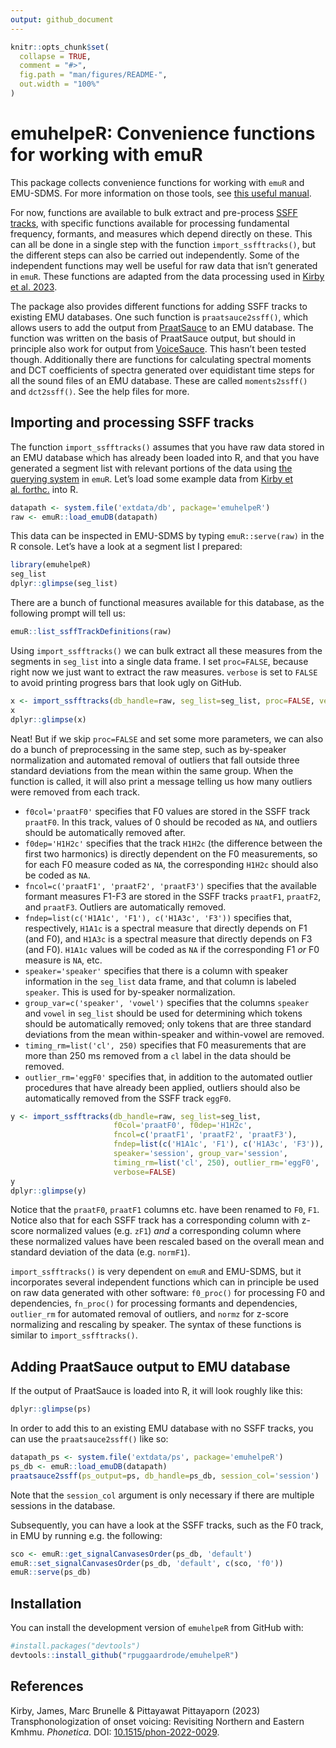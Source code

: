 ```yaml
---
output: github_document
---
```


<!-- README.md is generated from README.Rmd. Please edit that file -->

```r
knitr::opts_chunk$set(
  collapse = TRUE,
  comment = "#>",
  fig.path = "man/figures/README-",
  out.width = "100%"
)
```

# emuhelpeR: Convenience functions for working with emuR

<!-- badges: start -->
<!-- badges: end -->

This package collects convenience functions for working with `emuR` and 
EMU-SDMS. For more information on those tools, see 
[this useful manual](https://ips-lmu.github.io/The-EMU-SDMS-Manual/index.html).

For now, functions are available to bulk extract and pre-process
[SSFF tracks](https://ips-lmu.github.io/The-EMU-SDMS-Manual/chap-sigDataExtr.html#extracting-pre-defined-tracks),
with specific functions available for processing fundamental frequency,
formants, and measures which depend directly on these.
This can all be done in a single step with the function `import_ssfftracks()`,
but the different steps can also be carried out independently.
Some of the independent functions may well be useful for raw data that isn't
generated in `emuR`.
These functions are adapted from the data processing used in 
[Kirby et al. 2023](https://doi.org/10.17605/OSF.IO/WV6QZ).

The package also provides different functions for adding SSFF tracks to 
existing EMU databases. One such function is `praatsauce2ssff()`,
which allows users to add the output from [PraatSauce](https://github.com/kirbyj/praatsauce)
to an EMU database. The function was written on the basis of PraatSauce output,
but should in principle also work for output from 
[VoiceSauce](http://www.phonetics.ucla.edu/voicesauce/).
This hasn't been tested though.
Additionally there are functions for calculating spectral moments and DCT
coefficients of spectra generated over equidistant time steps for all the sound
files of an EMU database. These are called `moments2ssff()` and `dct2ssff()`.
See the help files for more.

## Importing and processing SSFF tracks

The function `import_ssfftracks()` assumes that you have raw data stored
in an EMU database which has already been loaded into R, and that you have
generated a segment list with relevant portions of the data using 
[the querying system](https://ips-lmu.github.io/The-EMU-SDMS-Manual/chap-querysys.html) 
in `emuR`. Let's load some example data from
[Kirby et al. forthc.](https://doi.org/10.17605/OSF.IO/WV6QZ)
into R.

```r
datapath <- system.file('extdata/db', package='emuhelpeR')
raw <- emuR::load_emuDB(datapath)
```

This data can be inspected in EMU-SDMS by typing `emuR::serve(raw)` in the R
console. Let's have a look at a segment list I prepared:

```r
library(emuhelpeR)
seg_list
dplyr::glimpse(seg_list)
```

There are a bunch of functional measures available for this database, as the
following prompt will tell us:

```r
emuR::list_ssffTrackDefinitions(raw)
```

Using `import_ssfftracks()` we can bulk extract all these measures from the
segments in `seg_list` into a single data frame. I set `proc=FALSE`, 
because right now we just want to extract the raw measures. `verbose` is set to
`FALSE` to avoid printing progress bars that look ugly on GitHub.

```r
x <- import_ssfftracks(db_handle=raw, seg_list=seg_list, proc=FALSE, verbose=FALSE)
x
dplyr::glimpse(x)
```

Neat! But if we skip `proc=FALSE` and set some more parameters, we can also do
a bunch of preprocessing in the same step, such as by-speaker normalization and
automated removal of outliers that fall outside three standard deviations from
the mean within the same group. When the function is called, it will also print
a message telling us how many outliers were removed from each track.

* `f0col='praatF0'` specifies that F0 values are stored in the SSFF track
`praatF0`. In this track, values of 0 should be recoded as `NA`, and outliers
should be automatically removed after.
* `f0dep='H1H2c'` specifies that the track `H1H2c` (the difference between the
first two harmonics) is directly dependent on the F0 measurements, so for each
F0 measure coded as `NA`, the corresponding `H1H2c` should also be coded as `NA`.
* `fncol=c('praatF1', 'praatF2', 'praatF3')` specifies that the available formant
measures F1-F3 are stored in the SSFF tracks `praatF1`, `praatF2`, and `praatF3`.
Outliers are automatically removed.
* `fndep=list(c('H1A1c', 'F1'), c('H1A3c', 'F3'))` specifies that, respectively,
`H1A1c` is a spectral measure that directly depends on F1 (and F0), and `H1A3c`
is a spectral measure that directly depends on F3 (and F0). `H1A1c` values will
be coded as `NA` if the corresponding F1 *or* F0 measure is `NA`, etc.
* `speaker='speaker'` specifies that there is a column with speaker information
in the `seg_list` data frame, and that column is labeled `speaker`. This is used
for by-speaker normalization. 
* `group_var=c('speaker', 'vowel')` specifies that the columns `speaker` and 
`vowel` in `seg_list` should be used for determining which tokens should be 
automatically removed; only tokens that are three standard deviations from the
mean within-speaker and within-vowel are removed.
* `timing_rm=list('cl', 250)` specifies that F0 measurements that are more than
250 ms removed from a `cl` label in the data should be removed. 
* `outlier_rm='eggF0'` specifies that, in addition to the automated outlier
procedures that have already been applied, outliers should also be automatically
removed from the SSFF track `eggF0`.

```r
y <- import_ssfftracks(db_handle=raw, seg_list=seg_list,
                       f0col='praatF0', f0dep='H1H2c', 
                       fncol=c('praatF1', 'praatF2', 'praatF3'),
                       fndep=list(c('H1A1c', 'F1'), c('H1A3c', 'F3')),
                       speaker='session', group_var='session',
                       timing_rm=list('cl', 250), outlier_rm='eggF0',
                       verbose=FALSE)
y
dplyr::glimpse(y)
```

Notice that the `praatF0`, `praatF1` columns etc. have been renamed to `F0`,
`F1`. Notice also that for each SSFF track has a corresponding column with
z-score normalized values (e.g. `zF1`) *and* a corresponding column where these
normalized values have been rescaled based on the overall mean and standard
deviation of the data (e.g. `normF1`).

`import_ssfftracks()` is very dependent on `emuR` and EMU-SDMS, but it
incorporates several independent functions which can in principle be used on
raw data generated with other software: `f0_proc()` for processing F0 and
dependencies, `fn_proc()` for processing formants and dependencies,
`outlier_rm` for automated removal of outliers, and `normz` for z-score 
normalizing and rescaling by speaker. The syntax of these functions is similar
to `import_ssfftracks()`.

## Adding PraatSauce output to EMU database

If the output of PraatSauce is loaded into R, it will look roughly like this:

```r
dplyr::glimpse(ps)
```

In order to add this to an existing EMU database with no SSFF tracks, you can 
use the `praatsauce2ssff()` like so:

```r
datapath_ps <- system.file('extdata/ps', package='emuhelpeR')
ps_db <- emuR::load_emuDB(datapath)
praatsauce2ssff(ps_output=ps, db_handle=ps_db, session_col='session')
```

Note that the `session_col` argument is only necessary if there are multiple sessions in the database.

Subsequently, you can have a look at the SSFF tracks, such as the F0 track,
in EMU by running e.g. the following:

```r
sco <- emuR::get_signalCanvasesOrder(ps_db, 'default')
emuR::set_signalCanvasesOrder(ps_db, 'default', c(sco, 'f0'))
emuR::serve(ps_db)
```

## Installation

You can install the development version of `emuhelpeR` from GitHub with:

```r
#install.packages("devtools")
devtools::install_github("rpuggaardrode/emuhelpeR")
```

## References

Kirby, James, Marc Brunelle & Pittayawat Pittayaporn (2023) Transphonologization of onset voicing: Revisiting Northern and Eastern Kmhmu. *Phonetica*. DOI: [10.1515/phon-2022-0029](https://doi.org/10.1515/phon-2022-0029).

